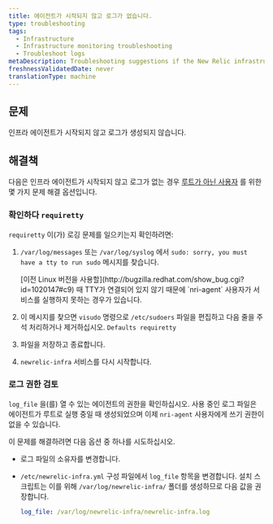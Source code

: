 ```yaml
---
title: 에이전트가 시작되지 않고 로그가 없습니다.
type: troubleshooting
tags:
  - Infrastructure
  - Infrastructure monitoring troubleshooting
  - Troubleshoot logs
metaDescription: Troubleshooting suggestions if the New Relic infrastructure agent is not starting and there are no logs
freshnessValidatedDate: never
translationType: machine
---
```


## 문제

인프라 에이전트가 시작되지 않고 로그가 생성되지 않습니다.

## 해결책

다음은 인프라 에이전트가 시작되지 않고 로그가 없는 경우 [루트가 아닌 사용자](/docs/infrastructure/install-configure-infrastructure/linux-installation/linux-agent-running-modes) 를 위한 몇 가지 문제 해결 옵션입니다.

### 확인하다 `requiretty`

`requiretty` 이(가) 로깅 문제를 일으키는지 확인하려면:

1. `/var/log/messages` 또는 `/var/log/syslog` 에서 `sudo: sorry, you must have a tty to run sudo` 메시지를 찾습니다.

   <Callout variant="important">
     [이전 Linux 버전을 사용할](http://bugzilla.redhat.com/show_bug.cgi?id=1020147#c9) 때 TTY가 연결되어 있지 않기 때문에 `nri-agent` 사용자가 서비스를 실행하지 못하는 경우가 있습니다.
   </Callout>

2. 이 메시지를 찾으면 `visudo` 명령으로 `/etc/sudoers` 파일을 편집하고 다음 줄을 주석 처리하거나 제거하십시오. `Defaults requiretty`

3. 파일을 저장하고 종료합니다.

4. `newrelic-infra` 서비스를 다시 시작합니다.

### 로그 권한 검토

`log_file` 을(를) 열 수 있는 에이전트의 권한을 확인하십시오. 사용 중인 로그 파일은 에이전트가 루트로 실행 중일 때 생성되었으며 이제 `nri-agent` 사용자에게 쓰기 권한이 없을 수 있습니다.

이 문제를 해결하려면 다음 옵션 중 하나를 시도하십시오.

* 로그 파일의 소유자를 변경합니다.

* `/etc/newrelic-infra.yml` 구성 파일에서 `log_file` 항목을 변경합니다. 설치 스크립트는 이를 위해 `/var/log/newrelic-infra/` 폴더를 생성하므로 다음 값을 권장합니다.

  ```yml
  log_file: /var/log/newrelic-infra/newrelic-infra.log
  ```